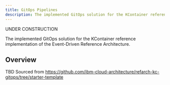 ```yaml
---
title: GitOps Pipelines
description: The implemented GitOps solution for the KContainer reference implementation of the Event-Driven Reference Architecture.
---
```


<InlineNotification kind="warning">UNDER CONSTRUCTION</InlineNotification>

<PageDescription>
The implemented GitOps solution for the KContainer reference implementation of the Event-Driven Reference Architecture.
</PageDescription>

## Overview

TBD Sourced from https://github.com/ibm-cloud-architecture/refarch-kc-gitops/tree/starter-template
